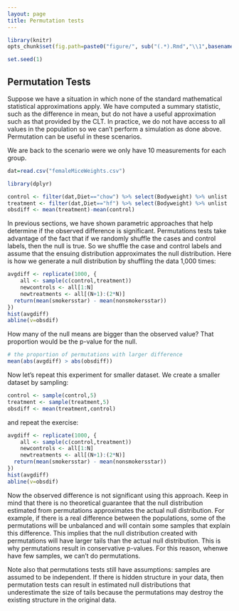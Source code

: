 ```yaml
---
layout: page
title: Permutation tests
---
```


```r
library(knitr)
opts_chunk$set(fig.path=paste0("figure/", sub("(.*).Rmd","\\1",basename(knitr:::knit_concord$get('infile'))), "-"))
```

```r
set.seed(1)
```

## Permutation Tests
Suppose we have a situation in which none of the standard mathematical statistical approximations apply. We have computed a summary statistic, such as the difference in mean, but do not have a useful approximation such as that provided by the CLT. In practice, we do not have access to all values in the population so we can't perform a simulation as done above. Permutation can be useful in these scenarios. 

We are back to the scenario were we only have 10 measurements for each group.

```r
dat=read.csv("femaleMiceWeights.csv")

library(dplyr)

control <- filter(dat,Diet=="chow") %>% select(Bodyweight) %>% unlist
treatment <- filter(dat,Diet=="hf") %>% select(Bodyweight) %>% unlist
obsdiff <- mean(treatment)-mean(control)
```

In previous sections, we have shown parametric approaches that help determine if the observed difference is significant. Permutations tests take advantage of the fact that if we randomly shuffle the cases and control labels, then the null is true. So we shuffle the case and control labels and assume that the ensuing distribution approximates the null distribution. Here is how we generate a null distribution by shuffling the data 1,000 times:

```r
avgdiff <- replicate(1000, {
    all <- sample(c(control,treatment))
    newcontrols <- all[1:N]
    newtreatments <- all[(N+1):(2*N)]
  return(mean(smokersstar) - mean(nonsmokersstar))
})
hist(avgdiff)
abline(v=obsdif)
```

How many of the null means are bigger than the observed value? That proportion would be the p-value for the null.

```r
# the proportion of permutations with larger difference
mean(abs(avgdiff) > abs(obsdiff))
```

Now let's repeat this experiment for smaller dataset. We create a smaller dataset by sampling:

```r
control <- sample(control,5)
treatment <- sample(treatment,5)
obsdiff <- mean(treatment,control)
```
and repeat the exercise:


```r
avgdiff <- replicate(1000, {
    all <- sample(c(control,treatment))
    newcontrols <- all[1:N]
    newtreatments <- all[(N+1):(2*N)]
  return(mean(smokersstar) - mean(nonsmokersstar))
})
hist(avgdiff)
abline(v=obsdif)
```

Now the observed difference is not significant using this approach. Keep in mind that there is no theoretical guarantee that the null distribution estimated from permutations approximates the actual null distribution. For example, if there is a real difference between the populations, some of the permutations will be unbalanced and will contain some samples that explain this difference. This implies that the null distribution created with permutations will have larger tails than the actual null distribution. This is why permutations result in conservative p-values. For this reason, whenwe have few samples, we can't do permutations. 

Note also that permutations tests still have assumptions: samples are assumed to be independent. If there is hidden structure in your data, then permutation tests can result in estimated null distributions that underestimate the size of tails because the permutations may destroy the existing structure in the original data.



